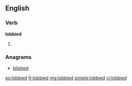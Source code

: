 ==English==

===Verb===
'''lobbied'''

# {{past of|[[lobby]]}}

===Anagrams===
* [[bilobed#English|bilobed]]

[[es:lobbied]]
[[fr:lobbied]]
[[mg:lobbied]]
[[simple:lobbied]]
[[vi:lobbied]]